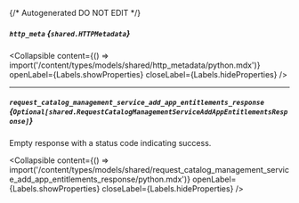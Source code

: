 {/* Autogenerated DO NOT EDIT  */}

##### `http_meta` *{`shared.HTTPMetadata`}*

<Collapsible content={() => import('/content/types/models/shared/http_metadata/python.mdx')} openLabel={Labels.showProperties} closeLabel={Labels.hideProperties} />


---
##### `request_catalog_management_service_add_app_entitlements_response` *{`Optional[shared.RequestCatalogManagementServiceAddAppEntitlementsResponse]`}*
Empty response with a status code indicating success.

<Collapsible content={() => import('/content/types/models/shared/request_catalog_management_service_add_app_entitlements_response/python.mdx')} openLabel={Labels.showProperties} closeLabel={Labels.hideProperties} />



